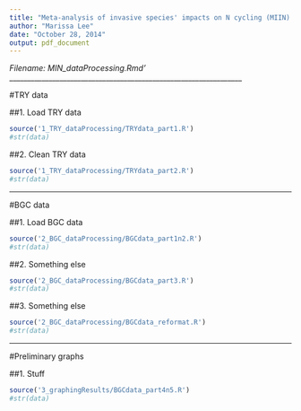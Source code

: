 ```yaml
---
title: "Meta-analysis of invasive species' impacts on N cycling (MIIN) - Data Processing"
author: "Marissa Lee"
date: "October 28, 2014"
output: pdf_document
---
```


*Filename: MIN_dataProcessing.Rmd'*
_________________________________________________________________


#TRY data

##1. Load TRY data
```r
source('1_TRY_dataProcessing/TRYdata_part1.R')
#str(data)
```

##2. Clean TRY data
```r
source('1_TRY_dataProcessing/TRYdata_part2.R')
#str(data)
```


_________________________________________________________________


#BGC data

##1. Load BGC data
```r
source('2_BGC_dataProcessing/BGCdata_part1n2.R')
#str(data)
```

##2. Something else
```r
source('2_BGC_dataProcessing/BGCdata_part3.R')
#str(data)
```

##3. Something else
```r
source('2_BGC_dataProcessing/BGCdata_reformat.R')
#str(data)
```


_________________________________________________________________


#Preliminary graphs

##1. Stuff
```r
source('3_graphingResults/BGCdata_part4n5.R')
#str(data)
```




